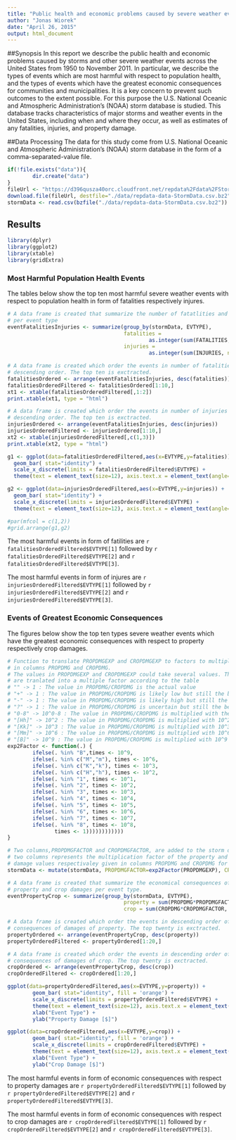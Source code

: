 ```yaml
---
title: "Public health and economic problems caused by severe weather events"
author: "Jonas Wiorek"
date: "April 26, 2015"
output: html_document
---
```

##Synopsis
In this report we describe the public health and economic problems caused by storms and other severe weather events across the United States from 1950 to November 2011. In particular, we describe the types of events which are most harmful with respect to population health, and the types of events which have the greatest economic consequences for communities and municipalities. It is a key concern to prevent such outcomes to the extent possible.
For this purpose the U.S. National Oceanic and Atmospheric Administration's (NOAA) storm database is studied. This database tracks characteristics of major storms and weather events in the United States, including when and where they occur, as well as estimates of any fatalities, injuries, and property damage.

##Data Processing
The data for this study come from U.S. National Oceanic and Atmospheric Administration's (NOAA) storm database in the form of a comma-separated-value file.
```r
if(!file.exists("data")){
        dir.create("data")
}
fileUrl <- "https://d396qusza40orc.cloudfront.net/repdata%2Fdata%2FStormData.csv.bz2"
download.file(fileUrl, destfile="./data/repdata-data-StormData.csv.bz2", method="curl")
stormData <- read.csv(bzfile("./data/repdata-data-StormData.csv.bz2"))
```


## Results
```r
library(dplyr)
library(ggplot2)
library(xtable)
library(gridExtra)
```

### Most Harmful Population Health Events
The tables below show the top ten most harmful severe weather events with respect to population health in form of fatalities respectively injures. 
```r
# A data frame is created that summarize the number of fatatlities and injuries
# per event type
eventFatalitiesInjuries <- summarize(group_by(stormData, EVTYPE), 
                                     fatalities = 
                                             as.integer(sum(FATALITIES, na.rm=TRUE)),
                                     injuries = 
                                             as.integer(sum(INJURIES, na.rm =TRUE)))

# A data frame is created which order the events in number of fatalities in
# descending order. The top ten is exctracted.
fatalitiesOrdered <- arrange(eventFatalitiesInjuries, desc(fatalities))
fatalitiesOrderedFiltered <- fatalitiesOrdered[1:10,]
xt1 <- xtable(fatalitiesOrderedFiltered[,1:2])
print.xtable(xt1, type = "html")

# A data frame is created which order the events in number of injuries in
# descending order. The top ten is exctracted.
injuriesOrdered <- arrange(eventFatalitiesInjuries, desc(injuries))
injuriesOrderedFiltered <- injuriesOrdered[1:10,]
xt2 <- xtable(injuriesOrderedFiltered[,c(1,3)])
print.xtable(xt2, type = "html")

g1 <- ggplot(data=fatalitiesOrderedFiltered,aes(x=EVTYPE,y=fatalities)) +
  geom_bar( stat="identity") +
  scale_x_discrete(limits = fatalitiesOrderedFiltered$EVTYPE) +
  theme(text = element_text(size=12), axis.text.x = element_text(angle=90))

g2 <- ggplot(data=injuriesOrderedFiltered,aes(x=EVTYPE,y=injuries)) +
  geom_bar( stat="identity") +
  scale_x_discrete(limits = injuriesOrderedFiltered$EVTYPE) +
  theme(text = element_text(size=12), axis.text.x = element_text(angle=90))

#par(mfcol = c(1,2))
#grid.arrange(g1,g2)
```
The most harmful events in form of fatilities are `r fatalitiesOrderedFiltered$EVTYPE[1]` followed by `r fatalitiesOrderedFiltered$EVTYPE[2]` and `r fatalitiesOrderedFiltered$EVTYPE[3]`.

The most harmful events in form of injures are `r injuriesOrderedFiltered$EVTYPE[1]` followed by `r injuriesOrderedFiltered$EVTYPE[2]` and `r injuriesOrderedFiltered$EVTYPE[3]`.

### Events of Greatest Economic Consequences
The figures below show the top ten types severe weather events which have the greatest economic consequences with respect to property respectively crop damages.
```r
# Function to translate PROPDMGEXP and CROPDMGEXP to factors to multiple the values
# in columns PROPDMG and CROPDMG.
# The values in PROPDMGEXP and CROPDMGEXP could take several values. They
# are tranlated into a multiple factor according to the table
# "" -> 1 : The value in PROPDMG/CROPDMG is the actual value
# "+" -> 1 : The value in PROPDMG/CROPDMG is likely low but still the best estimate
# "-" -> 1 : The value in PROPDMG/CROPDMG is likely high but still the best estimate
# "?" -> 1 : The value in PROPDMG/CROPDMG is uncertain but still the best estimate
# "0-8" -> 10^0-8 : The value in PROPDMG/CROPDMG is multiplied with the value in PROPDMGEXP/CROPDMGEXP as the exponent of 10
# "[Hh]" -> 10^2 : The value in PROPDMG/CROPDMG is multiplied with 10^2
# "[Kk]" -> 10^3 : The value in PROPDMG/CROPDMG is multiplied with 10^3
# "[Mm]" -> 10^6 : The value in PROPDMG/CROPDMG is multiplied with 10^6
# "[B]" -> 10^9 : The value in PROPDMG/CROPDMG is multiplied with 10^9
exp2Factor <- function(.) {
        ifelse(. %in% "B",times <- 10^9,
        ifelse(. %in% c("M","m"), times <- 10^6, 
        ifelse(. %in% c("K","k"), times <- 10^3,
        ifelse(. %in% c("H","h"), times <- 10^2,
        ifelse(. %in% "1", times <- 10^1,
        ifelse(. %in% "2", times <- 10^2,
        ifelse(. %in% "3", times <- 10^3,
        ifelse(. %in% "4", times <- 10^4,
        ifelse(. %in% "5", times <- 10^5,
        ifelse(. %in% "6", times <- 10^6,
        ifelse(. %in% "7", times <- 10^7,
        ifelse(. %in% "8", times <- 10^8,
               times <- 1))))))))))))
}

# Two columns,PROPDMGFACTOR and CROPDMGFACTOR, are added to the storm data. The 
# two columns represents the multiplication factor of the property and crop 
# damage values respectivaley given in columns PROPDMG and CROPDMG for each event.
stormData <- mutate(stormData, PROPDMGFACTOR=exp2Factor(PROPDMGEXP), CROPDMGFACTOR=exp2Factor(CROPDMGEXP))

# A data frame is created that summarize the economical consequences of 
# property and crop damages per event type.
eventPropertyCrop <- summarize(group_by(stormData, EVTYPE), 
                                     property = sum(PROPDMG*PROPDMGFACTOR, na.rm=TRUE),
                                     crop = sum(CROPDMG*CROPDMGFACTOR, na.rm =TRUE))

# A data frame is created which order the events in descending order of economical
# consequences of damages of property. The top twenty is exctracted.
propertyOrdered <- arrange(eventPropertyCrop, desc(property))
propertyOrderedFiltered <- propertyOrdered[1:20,]

# A data frame is created which order the events in descending order of economical
# consequences of damages of crop. The top twenty is exctracted.
cropOrdered <- arrange(eventPropertyCrop, desc(crop))
cropOrderedFiltered <- cropOrdered[1:20,]

ggplot(data=propertyOrderedFiltered,aes(x=EVTYPE,y=property)) +
        geom_bar( stat="identity", fill = 'orange') +
        scale_x_discrete(limits = propertyOrderedFiltered$EVTYPE) +
        theme(text = element_text(size=12), axis.text.x = element_text(angle=90)) +
        xlab("Event Type") +
        ylab("Property Damage [$]")

ggplot(data=cropOrderedFiltered,aes(x=EVTYPE,y=crop)) +
        geom_bar( stat="identity", fill = 'orange') +
        scale_x_discrete(limits = cropOrderedFiltered$EVTYPE) +
        theme(text = element_text(size=12), axis.text.x = element_text(angle=90)) +
        xlab("Event Type") +
        ylab("Crop Damage [$]")
```

The most harmful events in form of economic consequences with respect to property damages are `r propertyOrderedFiltered$EVTYPE[1]` followed by `r propertyOrderedFiltered$EVTYPE[2]` and `r propertyOrderedFiltered$EVTYPE[3]`.

The most harmful events in form of economic consequences with respect to crop damages are `r cropOrderedFiltered$EVTYPE[1]` followed by `r cropOrderedFiltered$EVTYPE[2]` and `r cropOrderedFiltered$EVTYPE[3]`.

